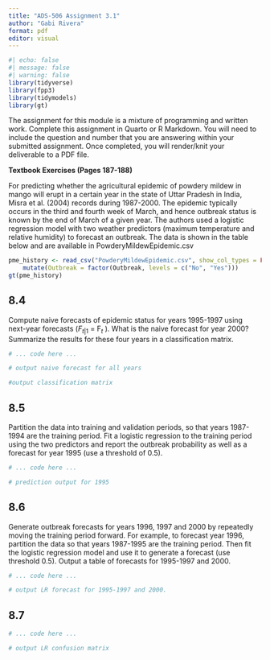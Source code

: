 ```yaml
---
title: "ADS-506 Assignment 3.1"
author: "Gabi Rivera"
format: pdf
editor: visual
---
```


```r
#| echo: false
#| message: false
#| warning: false
library(tidyverse)
library(fpp3)
library(tidymodels)
library(gt)
```

The assignment for this module is a mixture of programming and written work. Complete this assignment in Quarto or R Markdown. You will need to include the question and number that you are answering within your submitted assignment. Once completed, you will render/knit your deliverable to a PDF file.

**Textbook Exercises (Pages 187-188)**

For predicting whether the agricultural epidemic of powdery mildew in mango will erupt in a certain year in the state of Uttar Pradesh in India, Misra et al. (2004) records during 1987-2000. The epidemic typically occurs in the third and fourth week of March, and hence outbreak status is known by the end of March of a given year. The authors used a logistic regression model with two weather predictors (maximum temperature and relative humidity) to forecast an outbreak. The data is shown in the table below and are available in PowderyMildewEpidemic.csv

```r
pme_history <- read_csv("PowderyMildewEpidemic.csv", show_col_types = FALSE) |> 
    mutate(Outbreak = factor(Outbreak, levels = c("No", "Yes")))
gt(pme_history)
```

\newpage

## 8.4

Compute naive forecasts of epidemic status for years 1995-1997 using next-year forecasts ($F_{t|1}$ = F$_{t}$ ). What is the naive forecast for year 2000? Summarize the results for these four years in a classification matrix.

```r
# ... code here ...

# output naive forecast for all years
```

```r
#output classification matrix

```

\newpage

## 8.5

Partition the data into training and validation periods, so that years 1987-1994 are the training period. Fit a logistic regression to the training period using the two predictors and report the outbreak probability as well as a forecast for year 1995 (use a threshold of 0.5).

```r
# ... code here ...

# prediction output for 1995
```

\newpage

## 8.6

Generate outbreak forecasts for years 1996, 1997 and 2000 by repeatedly moving the training period forward. For example, to forecast year 1996, partition the data so that years 1987-1995 are the training period. Then fit the logistic regression model and use it to generate a forecast (use threshold 0.5). Output a table of forecasts for 1995-1997 and 2000.

```r
# ... code here ...

# output LR forecast for 1995-1997 and 2000.
```

\newpage

## 8.7

```r
# ... code here ...

# output LR confusion matrix
```
